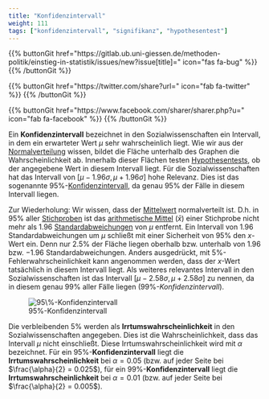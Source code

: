 ```yaml
---
title: "Konfidenzintervall"
weight: 111
tags: ["konfidenzintervall", "signifikanz", "hypothesentest"]
---
```


{{% buttonGit href=\"https\:\/\/gitlab.ub.uni-giessen.de\/methoden-politik\/einstieg-in-statistik\/issues\/new?issue[title]=\" icon=\"fas fa-bug\" %}} {{% /buttonGit %}} 

{{% buttonGit href=\"https\:\/\/twitter.com\/share?url=\" icon=\"fab fa-twitter\" %}} {{% /buttonGit %}}

{{% buttonGit href=\"https\:\/\/www.facebook.com\/sharer\/sharer.php?u=\" icon=\"fab fa-facebook\" %}} {{% /buttonGit %}}

Ein **Konfidenzintervall** bezeichnet in den Sozialwissenschaften ein Intervall, in dem ein erwarteter Wert $\mu$ sehr wahrscheinlich liegt. Wie wir aus der [Normalverteilung](../../../glossar/normalverteilung/index.html) wissen, bildet die Fläche unterhalb des Graphen die Wahrscheinlichkeit ab. Innerhalb dieser Flächen testen [Hypothesentests](../../../glossar/signifikanztest/index.html), ob der angegebene Wert in diesem Intervall liegt. Für die Sozialwissenschaften hat das Intervall von [$\mu−1.96\sigma,\mu + 1.96\sigma$] hohe Relevanz. Dies ist das sogenannte 95%-[Konfidenzintervall](../../../glossar/konfidenzintervall/index.html), da genau $95\%$ der Fälle in diesem Intervall liegen.

Zur Wiederholung: Wir wissen, dass der [Mittelwert](../../../glossar/mittelwert/index.html) normalverteilt ist. D.h. in $95\%$ aller [Stichproben](../../../glossar/stichprobe/index.html) ist das [arithmetische Mittel](../../../glossar/mittelwert/index.html) ($\bar{x}$) einer Stichprobe nicht mehr als $1.96$ [Standardabweichungen](../../../glossar/standardabweichung/index.html) von $\mu$ entfernt. Ein Intervall von $1.96$ Standardabweichungen um $\mu$ schließt mit einer Sicherheit von $95\%$ den $x$-Wert ein. Denn nur $2.5\%$ der Fläche liegen oberhalb bzw. unterhalb von $1.96$ bzw. $−1.96$ Standardabweichungen. Anders ausgedrückt, mit $5\%$-Fehlerwahrscheinlichkeit kann angenommen werden, dass der $x$-Wert tatsächlich in diesem Intervall liegt. Als weiteres relevantes Intervall in den Sozialwissenschaften ist das Intervall $[\mu - 2.58\sigma, \mu + 2.58\sigma]$ zu nennen, da in diesem genau $99\%$ aller Fälle liegen ($99\%$*-Konfidenzintervall*).

![$95\%$-Konfidenzintervall](../images/normvert_konfidenz.png)

Die verbleibenden $5\%$ werden als **Irrtumswahrscheinlichkeit** in den Sozialwissenschaften angegeben. Dies ist die Wahrscheinlichkeit, dass das Intervall $\mu$ nicht einschließt. Diese Irrtumswahrscheinlichkeit wird mit $\alpha$ bezeichnet. Für ein $95\%$-**Konfidenzintervall** liegt die **Irrtumswahrscheinlichkeit** bei $\alpha=0.05$ (bzw. auf jeder Seite bei $\frac{\alpha}{2} = 0.025$), für ein $99\%$-**Konfidenzintervall** liegt die **Irrtumswahrscheinlichkeit** bei $\alpha=0.01$ (bzw. auf jeder Seite bei $\frac{\alpha}{2} = 0.005$).